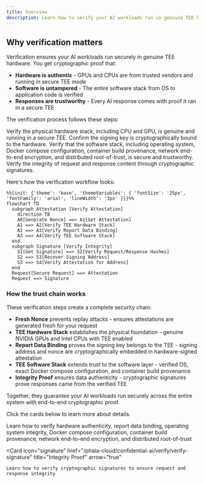 ```yaml
---
title: Overview
description: Learn how to verify your AI workloads run in genuine TEE hardware with attestations and get integrity proof that your requests and responses are untampered.
---
```


## Why verification matters

Verification ensures your AI workloads run securely in genuine TEE hardware. You get cryptographic proof that:

- **Hardware is authentic** - GPUs and CPUs are from trusted vendors and running in secure TEE mode
- **Software is untampered** - The entire software stack from OS to application code is verified
- **Responses are trustworthy** - Every AI response comes with proof it ran in a secure TEE

The verification process follows these steps:

<Steps>
  <Step title="TEE Hardware Stack">
    Verify the physical hardware stack, including CPU and GPU, is genuine and running in a secure TEE. Confirm the signing key is cryptographically bound to the hardware.
  </Step>
  <Step title="TEE Software Stack">
    Verify that the software stack, including operating system, Docker compose configuration, container build provenance, network end-to-end encryption, and distributed root-of-trust, is secure and trustworthy.
  </Step>
  <Step title="Integrity Proof">
    Verify the integrity of request and response content through cryptographic signatures.
  </Step>
</Steps>

Here's how the verification workflow looks:

```mermaid
%%{init: {'theme': 'base', 'themeVariables': { 'fontSize': '25px', 'fontFamily': 'arial', 'lineWidth': '3px' }}}%%
flowchart TD
  subgraph Attestation [Verify Attestation]
    direction TB
    A0[Generate Nonce] ==> A1[Get Attestation]
    A1 ==> A2[Verify TEE Hardware Stack]
    A2 ==> A3[Verify Report Data Binding]
    A3 ==> A4[Verify TEE Software Stack]
  end
  subgraph Signature [Verify Integrity]
    S1[Get Signature] ==> S2[Verify Request/Response Hashes]
    S2 ==> S3[Recover Signing Address]
    S3 ==> S4[Verify Attestation for Address]
  end
  Request[Secure Request] ==> Attestation
  Request ==> Signature
```

### How the trust chain works

These verification steps create a complete security chain:

- **Fresh Nonce** prevents replay attacks - ensures attestations are generated fresh for your request
- **TEE Hardware Stack** establishes the physical foundation - genuine NVIDIA GPUs and Intel CPUs with TEE enabled
- **Report Data Binding** proves the signing key belongs to the TEE - signing address and nonce are cryptographically embedded in hardware-signed attestation
- **TEE Software Stack** extends trust to the software layer - verified OS, exact Docker compose configuration, and container build provenance
- **Integrity Proof** ensures data authenticity - cryptographic signatures prove responses came from the verified TEE

Together, they guarantee your AI workloads run securely across the entire system with end-to-end cryptographic proof.

Click the cards below to learn more about details.

<CardGroup cols={2}>
  <Card
    icon="shield-check"
    href="/phala-cloud/confidential-ai/verify/verify-attestation"
    title="Verify Attestation"
    arrow="true"
  >
    Learn how to verify hardware authenticity, report data binding, operating system integrity, Docker compose configuration, container build provenance, network end-to-end encryption, and distributed root-of-trust
  </Card>

  <Card
    icon="signature"
    href="/phala-cloud/confidential-ai/verify/verify-signature"
    title="Integrity Proof"
    arrow="true"
  >
    Learn how to verify cryptographic signatures to ensure request and response integrity
  </Card>
</CardGroup>